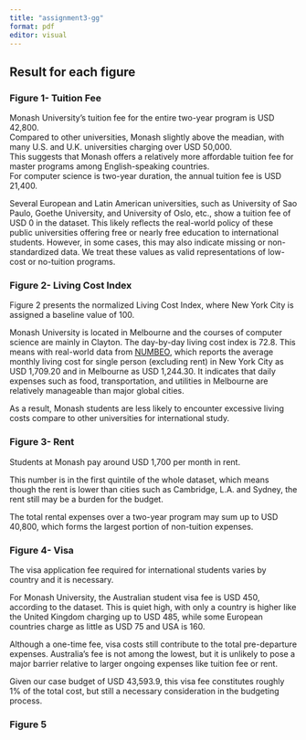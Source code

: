 ```yaml
---
title: "assignment3-gg"
format: pdf
editor: visual
---
```


## Result for each figure

### Figure 1- Tuition Fee

Monash University's tuition fee for the entire two-year program is USD 42,800.  
Compared to other universities, Monash slightly above the meadian, with many U.S. and U.K. universities charging over USD 50,000.  
This suggests that Monash offers a relatively more affordable tuition fee for master programs among English-speaking countries.  
For computer science is two-year duration, the annual tuition fee is USD 21,400.

Several European and Latin American universities, such as University of Sao Paulo, Goethe University, and University of Oslo, etc., show a tuition fee of USD 0 in the dataset. This likely reflects the real-world policy of these public universities offering free or nearly free education to international students. However, in some cases, this may also indicate missing or non-standardized data. We treat these values as valid representations of low-cost or no-tuition programs.

### Figure 2- Living Cost Index

Figure 2 presents the normalized Living Cost Index, where New York City is assigned a baseline value of 100.

Monash University is located in Melbourne and the courses of computer science are mainly in Clayton. The day-by-day living cost index is 72.8. This means with real-world data from [NUMBEO](https://www.numbeo.com/cost-of-living/in/New-York), which reports the average monthly living cost for single person (excluding rent) in New York City as USD 1,709.20 and in Melbourne as USD 1,244.30. 
It indicates that daily expenses such as food, transportation, and utilities in Melbourne are relatively manageable than major global cities.

As a result, Monash students are less likely to encounter excessive living costs compare to other universities for international study.

### Figure 3- Rent

Students at Monash pay around USD 1,700 per month in rent.

This number is in the first quintile of the whole dataset, which means though the rent is lower than cities such as Cambridge, L.A. and Sydney, the rent still may be a burden for the budget. 

The total rental expenses over a two-year program may sum up to USD 40,800, which forms the largest portion of non-tuition expenses.

### Figure 4- Visa

The visa application fee required for international students varies by country and it is necessary.

For Monash University, the Australian student visa fee is USD 450, according to the dataset. This is quiet high, with only a country is higher like the United Kingdom charging up to USD 485, while some European countries charge as little as USD 75 and USA is 160.

Although a one-time fee, visa costs still contribute to the total pre-departure expenses. Australia's fee is not among the lowest, but it is unlikely to pose a major barrier relative to larger ongoing expenses like tuition fee or rent.

Given our case budget of USD 43,593.9, this visa fee constitutes roughly 1% of the total cost, but still a necessary consideration in the budgeting process.

### Figure 5